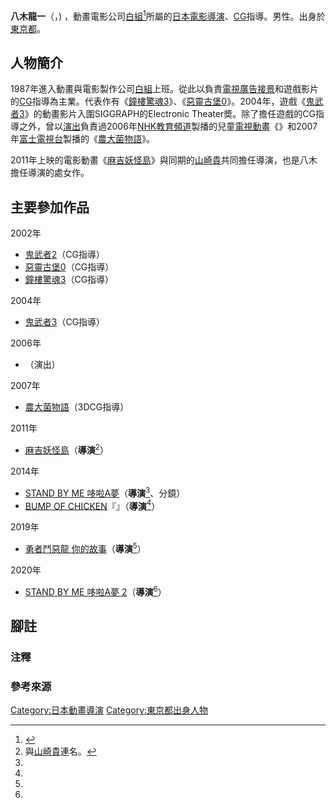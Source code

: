 {{multiple issues|
{{Notability Unreferenced|time=2017-01-18T07:01:30+00:00}}
{{Primarysources|time=2017-01-18T07:01:30+00:00}}
}}
{{noteTA|G1=Anime}}
{{japanese|japanese=八木 竜一|kana=やぎ りゅういち|romaji=Yagi Ryūichi}}
'''八木龍一'''（{{lang-ja|八木 竜一}}，{{bd|1964年|12月19日||}}) ，動畫電影公司[[白組|白組]]<ref>{{Cite web|url=http://cgworld.jp/regular/jcg/012-yagi.html|title=第12回：八木龍一（電影導演、CG指導）|publisher=CG、影映專門情報網站_CGWORLD.jp|accessdate=2017-01-17|language=ja|deadurl=yes|archiveurl=https://web.archive.org/web/20140702171116/http://cgworld.jp/regular/jcg/012-yagi.html|archivedate=2014-07-02}}</ref>所屬的[[日本|日本]][[電影導演|電影導演]]、[[計算機圖形學|CG]]指導。男性。出身於[[東京都|東京都]]。

== 人物簡介 ==
1987年進入動畫與電影製作公司[[白組|白組]]上班。從此以負責[[電視廣告|電視廣告]][[接景|接景]]和遊戲影片的[[計算機圖形學|CG]]指導為主業。代表作有《[[鐘樓驚魂|鐘樓驚魂3]]》、《[[生化危機0|惡靈古堡0]]》。2004年，遊戲《[[鬼武者3|鬼武者3]]》的動畫影片入圍SIGGRAPH的Electronic Theater奬。除了擔任遊戲的CG指導之外，曾以[[戲劇|演出]]負責過2006年[[NHK教育頻道|NHK教育頻道]]製播的兒童[[電視動畫|電視動畫]]《{{link-ja|貝貝生活日記#動畫|ペネロペ (絵本)#アニメ|貝貝生活日記}}》和2007年[[富士電視台|富士電視台]]製播的《[[農大菌物語|農大菌物語]]》。 

2011年上映的電影動畫《[[麻吉妖怪島|麻吉妖怪島]]》與同期的[[山崎貴|山崎貴]]共同擔任導演，也是八木擔任導演的處女作。

== 主要參加作品 ==
; 2002年
* [[鬼武者2|鬼武者2]]（CG指導）　
* [[生化危機0|惡靈古堡0]]（CG指導）
* [[鐘樓驚魂|鐘樓驚魂3]]（CG指導）
; 2004年
* [[鬼武者3|鬼武者3]]（CG指導）
; 2006年
* {{link-ja|貝貝生活日記#動畫|ペネロペ (絵本)#アニメ|貝貝生活日記}}（演出） 
; 2007年
* [[農大菌物語|農大菌物語]]（3DCG指導）
; 2011年
* [[麻吉妖怪島|麻吉妖怪島]]（'''導演'''<ref group="注" name="partner">與[[山崎貴|山崎貴]]連名。</ref>）
; 2014年
* [[STAND_BY_ME_哆啦A夢|STAND BY ME 哆啦A夢]]（'''導演'''<ref group="注" name="partner" />、分鏡）
* [[BUMP_OF_CHICKEN|BUMP OF CHICKEN]]『{{link-ja|Parade (BUMP OF CHICKEN單曲)|パレード (BUMP OF CHICKENの曲)|Parade}}』（'''導演'''<ref group="注" name="partner" />）
; 2019年
* [[勇者鬥惡龍_你的故事|勇者鬥惡龍 你的故事]]（'''導演'''<ref group="注" name="partner" />）
; 2020年
* [[STAND_BY_ME_哆啦A夢_2|STAND BY ME 哆啦A夢 2]]（'''導演'''<ref group="注" name="partner" />）

== 腳註 ==
=== 注釋 ===
{{reflist|group="注"}}

=== 參考來源 ===
{{reflist}}
{{Film-stub}}
{{DEFAULTSORT:Yagi Ryūichi}}
[[Category:日本動畫導演|Category:日本動畫導演]]
[[Category:東京都出身人物|Category:東京都出身人物]]